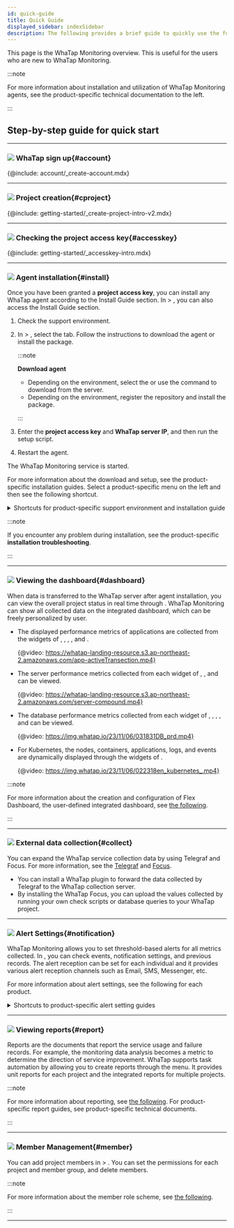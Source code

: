 ```yaml
---
id: quick-guide
title: Quick Guide
displayed_sidebar: indexSidebar
description: The following provides a brief guide to quickly use the functions of WhaTap Monitoring.
---
```


This page is the WhaTap Monitoring overview. This is useful for the users who are new to WhaTap Monitoring.

:::note

For more information about installation and utilization of WhaTap Monitoring agents, see the product-specific technical documentation to the left.

:::

## Step-by-step guide for quick start

* * *

### ![](/img/number-01.png) WhaTap sign up{#account}

{@include: account/_create-account.mdx}   

* * *

### ![](/img/number-02.png) Project creation{#cproject}

{@include: getting-started/_create-project-intro-v2.mdx}

* * *

### ![](/img/number-03.png) Checking the project access key{#accesskey}

{@include: getting-started/_accesskey-intro.mdx} 

* * *

### ![](/img/number-04.png) Agent installation{#install}

Once you have been granted a **project access key**, you can install any WhaTap agent according to the Install Guide section. In <Cmdname sid="management" className="uitext" /> > <Cmdname sid="agent_installation" className="uitext" />, you can also access the Install Guide section.

1. Check the support environment. 

2. In <Cmdname sid="management" className="uitext" /> > <Cmdname sid="agent_installation" className="uitext" />, select the <Cmdname sid="JAVA-agent-setup-1-subject" className="uitext" /> tab. Follow the instructions to download the agent or install the package.

   :::note 

   **Download agent**

   - Depending on the environment, select the <Cmdname sid="download" className="uitext" /> or use the command to download from the server.
   - Depending on the environment, register the repository and install the package.

   :::

3. Enter the **project access key** and **WhaTap server IP**, and then run the setup script.  

4. Restart the agent. 

The WhaTap Monitoring service is started. 

For more information about the download and setup, see the product-specific installation guides. Select a product-specific menu on the left and then see the following shortcut.

<details>
<summary>Shortcuts for product-specific support environment and installation guide</summary>

- **Java**
  - [Support environment](java/supported-spec)
  - [Agent installation](java/install-agent)
- **PHP**
  - [Support environment](php/supported-spec)
  - [Agent installation](php/install-agent)
- **Node.js**
  - [Support environment](nodejs/supported-spec)
  - [Agent installation](nodejs/install-agent)
- **Python**
  - [Support environment](python/supported-spec)
  - [Agent installation](python/install-agent)
- **.NET**
  - [Support environment](dotnet/supported-spec)
  - [Agent installation](dotnet/install-agent)
- **Go**
  - [Support environment](golang/supported-spec)
  - [Agent installation](golang/install-agent)
- **Server**
  - [Support environment](server/supported-spec)
  - [Agent installation](server/install-agent)
- **Kubernetes**
  - [Support environment](kubernetes/supported-spec)
  - [Agent installation](kubernetes/install) 
- **PostgreSQL**
  - [Support environment](postgresql/monitoring-support)
  - [Agent installation](postgresql/install-agent)
- **Oracle**
  - [Support environment](oracle/monitoring-support)
  - [Agent installation](oracle/install-agent)
- **MySQL**
  - [Support environment](mysql/monitoring-support)
  - [Agent installation](mysql/install-agent)
- **SQL Server**
  - [Support environment](mssql/monitoring-support)
  - [Agent installation](mssql/install-agent)
- **Tibero**
  - [Support environment](tibero/monitoring-support)
  - [Agent installation](tibero/install-agent)
- **CUBRID**
  - [Support environment](cubrid/monitoring-support)
  - [Agent installation](cubrid/install-agent)
- **Altibase**
  - [Support environment](altibase/monitoring-support)
  - [Agent installation](altibase/install-agent)
- **Redis**
  - [Support environment](redis/monitoring-support)
  - [Agent installation](redis/install-agent)
- **MongoDB**
  - [Support environment](mongodb/monitoring-support)
  - [Agent installation](mongodb/install-agent)
- [URL](url/url-install)
- **Cloud** 
  - [Amazon ECS](amazon-ecs/install-agent)
  - [Amazon Cloudwatch](amazon-cloudwatch/install-agent)
  - [Azure Monitor](azure/install-agent)
  - [Naver Cloud Monitoring](ncloud/install-agent)
  - [Oracle Cloud Monitor](oracle-cloud/install-agent)
- [Log](log/log-function)

</details>

:::note

If you encounter any problem during installation, see the product-specific **installation troubleshooting**.

:::

* * *

### ![](/img/number-05.png) Viewing the dashboard{#dashboard}

When data is transferred to the WhaTap server after agent installation, you can view the overall project status in real time through <Cmdname sid="dashboard" className="uitext" />. WhaTap Monitoring can show all collected data on the integrated dashboard, which can be freely personalized by user.

- The displayed performance metrics of applications are collected from the widgets of <Cmdname sid="app_dashboard" className="uitext" />, <Cmdname sid="transaction_map" className="uitext" />, <Cmdname sid="active_transaction" className="uitext" />, <Cmdname sid="application_topology" className="uitext" />, and <Cmdname sid="flexboard" className="uitext" />.

  {@video: https://whatap-landing-resource.s3.ap-northeast-2.amazonaws.com/app-activeTransection.mp4}

- The server performance metrics collected from each widget of <Cmdname sid="sms_resource_board" className="uitext" />, <Cmdname sid="sms_compound_eye" className="uitext" />, and <Cmdname sid="flexboard" className="uitext" /> can be viewed.

  {@video: https://whatap-landing-resource.s3.ap-northeast-2.amazonaws.com/server-compound.mp4}

- The database performance metrics collected from each widget of <Cmdname sid="instance_list" className="uitext" />, <Cmdname sid="instance_monitoring" className="uitext" />, <Cmdname sid="multi_instance_monitoring" className="uitext" />, <Cmdname sid="slow_query" className="uitext" />, and <Cmdname sid="flexboard" className="uitext" /> can be viewed.

  {@video: https://img.whatap.io/23/11/06/031831DB_prd.mp4}

- For Kubernetes, the nodes, containers, applications, logs, and events are dynamically displayed through the widgets of <Cmdname sid="containerMap" className="uitext" />.

  {@video: https://img.whatap.io/23/11/06/022318en_kubernetes_.mp4}

:::note

For more information about the creation and configuration of Flex Dashboard, the user-defined integrated dashboard, see [the following](java/flex-board).

:::

* * *

### ![](/img/number-06.png) External data collection{#collect}

You can expand the WhaTap service collection data by using Telegraf and Focus. For more information, see the [Telegraf](telegraf/introduction.mdx) and [Focus](focus/introduction.mdx).

- You can install a WhaTap plugin to forward the data collected by Telegraf to the WhaTap collection server.
- By installing the WhaTap Focus, you can upload the values collected by running your own check scripts or database queries to your WhaTap project.

* * *

### ![](/img/ic-number-07.svg) Alert Settings{#notification}

WhaTap Monitoring allows you to set threshold-based alerts for all metrics collected. In <Cmdname sid="event_statistic" className="uitext" />, you can check events, notification settings, and previous records. The alert reception can be set for each individual and it provides various alert reception channels such as Email, SMS, Messenger, etc. 

For more information about alert settings, see the following for each product. 

<details>
<summary>Shortcuts to product-specific alert setting guides</summary>

- [Java](java/apm-set-notice)
- [PHP](php/apm-set-notice)
- [Node.js](nodejs/apm-set-notice)
- [Python](python/apm-set-notice)
- [.NET](dotnet/apm-set-notice)
- [Go](golang/apm-set-notice)
- [Server](server/set-notice)
- [PostgreSQL](postgresql/set-notice)
- [Oracle](oracle/set-notice)
- [MySQL](mysql/set-notice)
- [SQL Server](mssql/set-notice)
- [Tibero](tibero/set-notice)
- [CUBRID](cubrid/set-notice)
- [Altibase](altibase/set-notice)
- [Redis](redis/set-notice)
- [MongoDB](mongodb/set-notice) 
- [Kubernetes](kubernetes/set-notice)
- [URL](url/url-event)
- [Amazon CloudWatch](amazon-cloudwatch/set-notice)
- [Amazon ECS](amazon-ecs/set-notice)
- [Azure Monitor](azure/set-notice)
- [Naver Cloud Monitoring](ncloud/set-notice)
- [Oracle Cloudd Monitor](oracle-cloud/set-notice)
- [Log](log/set-notice)

</details>

* * *

### ![](/img/ic-number-08.svg) Viewing reports{#report}

Reports are the documents that report the service usage and failure records. For example, the monitoring data analysis becomes a metric to determine the direction of service improvement. WhaTap supports task automation by allowing you to create reports through the <Cmdname sid="report" className="uitext" /> menu. It provides unit reports for each project and the integrated reports for multiple projects.

:::note

For more information about reporting, see [the following](java/report-intro). For product-specific report guides, see product-specific technical documents.

:::

* * *

### ![](/img/ic-number-09.svg) Member Management{#member}

You can add project members in <Cmdname sid="management" className="uitext" /> > <Cmdname sid="project_member" className="uitext" />. You can set the permissions for each project and member group, and delete members.  

:::note

For more information about the member role scheme, see [the following](project/project-structure#project-auth).

:::

* * *
